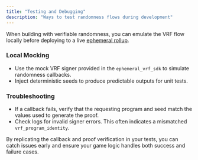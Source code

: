 ```yaml
---
title: "Testing and Debugging"
description: "Ways to test randomness flows during development"
---
```


When building with verifiable randomness, you can emulate the VRF flow locally before deploying to a live [ephemeral rollup](/pages/get-started/introduction/ephemeral-rollup).

### Local Mocking

- Use the mock VRF signer provided in the `ephemeral_vrf_sdk` to simulate randomness callbacks.
- Inject deterministic seeds to produce predictable outputs for unit tests.

### Troubleshooting

- If a callback fails, verify that the requesting program and seed match the values used to generate the proof.
- Check logs for invalid signer errors. This often indicates a mismatched `vrf_program_identity`.

By replicating the callback and proof verification in your tests, you can catch issues early and ensure your game logic handles both success and failure cases.
